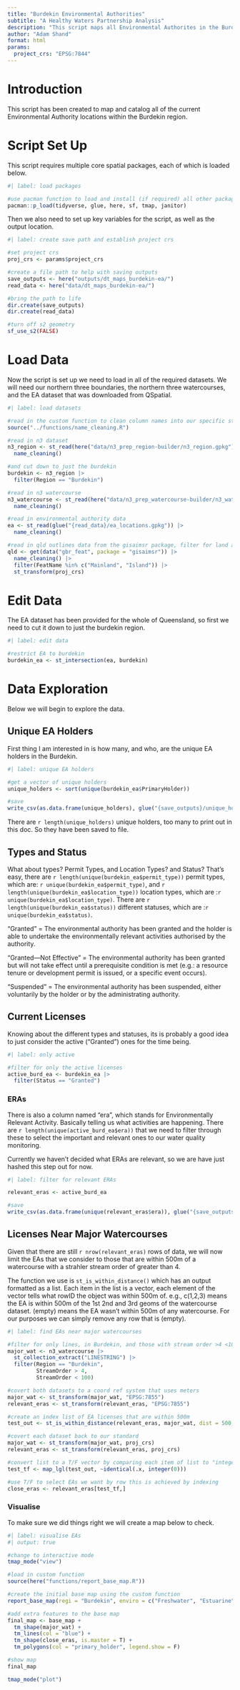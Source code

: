 ```yaml
---
title: "Burdekin Environmental Authorities"
subtitle: "A Healthy Waters Partnership Analysis"
description: "This script maps all Environmental Authorites in the Burdekin region. The output of this was used in the Burdekin expansion project."
author: "Adam Shand"
format: html
params:
  project_crs: "EPSG:7844"
---
```


# Introduction

This script has been created to map and catalog all of the current Environmental Authority locations within the Burdekin region.

# Script Set Up

This script requires multiple core spatial packages, each of which is loaded below.

```r
#| label: load packages

#use pacman function to load and install (if required) all other packages
pacman::p_load(tidyverse, glue, here, sf, tmap, janitor)

```


Then we also need to set up key variables for the script, as well as the output location.

```r
#| label: create save path and establish project crs

#set project crs
proj_crs <- params$project_crs

#create a file path to help with saving outputs
save_outputs <- here("outputs/dt_maps_burdekin-ea/")
read_data <- here("data/dt_maps_burdekin-ea/")

#bring the path to life
dir.create(save_outputs)
dir.create(read_data)

#turn off s2 geometry
sf_use_s2(FALSE)

```

# Load Data

Now the script is set up we need to load in all of the required datasets. We will need our northern three boundaries, the northern three watercourses, and the EA dataset that was downloaded from QSpatial.

```r
#| label: load datasets

#read in the custom function to clean column names into our specific style
source("../functions/name_cleaning.R")

#read in n3 dataset
n3_region <- st_read(here("data/n3_prep_region-builder/n3_region.gpkg")) |> 
  name_cleaning()

#and cut down to just the burdekin
burdekin <- n3_region |> 
  filter(Region == "Burdekin")

#read in n3 watercourse
n3_watercourse <- st_read(here("data/n3_prep_watercourse-builder/n3_watercourse.gpkg")) |> 
  name_cleaning()

#read in environmental authority data
ea <- st_read(glue("{read_data}/ea_locations.gpkg")) |> 
  name_cleaning()

#read in qld outlines data from the gisaimsr package, filter for land and islands, update crs
qld <- get(data("gbr_feat", package = "gisaimsr")) |> 
  name_cleaning() |> 
  filter(FeatName %in% c("Mainland", "Island")) |> 
  st_transform(proj_crs)

```

# Edit Data

The EA dataset has been provided for the whole of Queensland, so first we need to cut it down to just the burdekin region.

```r
#| label: edit data

#restrict EA to burdekin
burdekin_ea <- st_intersection(ea, burdekin)

```

# Data Exploration

Below we will begin to explore the data.

##  Unique EA Holders

First thing I am interested in is how many, and who, are the unique EA holders in the Burdekin.

```r
#| label: unique EA holders

#get a vector of unique holders
unique_holders <- sort(unique(burdekin_ea$PrimaryHolder))

#save
write_csv(as.data.frame(unique_holders), glue("{save_outputs}/unique_holders.csv"))

```

There are `r length(unique_holders)` unique holders, too many to print out in this doc. So they have been saved to file.

## Types and Status

What about types? Permit Types, and Location Types? and Status? That's easy, there are `r length(unique(burdekin_ea$permit_type))` permit types, which are: `r unique(burdekin_ea$permit_type)`, and `r length(unique(burdekin_ea$location_type))` location types, which are :`r unique(burdekin_ea$location_type)`. There are `r length(unique(burdekin_ea$status))` different statuses, which are :`r unique(burdekin_ea$status)`.

::: {.callout-tip}
"Granted" = The environmental authority has been granted and the holder is able to undertake the environmentally relevant activities authorised by the authority.

"Granted—Not Effective" = The environmental authority has been granted but will not take effect until a prerequisite condition is met (e.g.: a resource tenure or development permit is issued, or a specific event occurs).

"Suspended" = The environmental authority has been suspended, either voluntarily by the holder or by the administrating authority.
:::

## Current Licenses

Knowing about the different types and statuses, its is probably a good idea to just consider the active ("Granted") ones for the time being.

```r
#| label: only active

#filter for only the active licenses
active_burd_ea <- burdekin_ea |> 
  filter(Status == "Granted")

```

### ERAs

There is also a column named "era", which stands for Environmentally Relevant Activity. Basically telling us what activities are happening. There are `r length(unique(active_burd_ea$era))` that we need to filter through these to select the important and relevant ones to our water quality monitoring.

::: {.callout-note}
Currently we haven't decided what ERAs are relevant, so we are have just hashed this step out for now.
:::


```r
#| label: filter for relevant ERAs

relevant_eras <- active_burd_ea

#save
write_csv(as.data.frame(unique(relevant_eras$era)), glue("{save_outputs}/unique_era.csv"))

```

## Licenses Near Major Watercourses

Given that there are still `r nrow(relevant_eras)` rows of data, we will now limit the EAs that we consider to those that are within 500m of a watercourse with a strahler stream order of greater than 4.

The function we use is `st_is_within_distance()` which has an output formatted as a list. Each item in the list is a vector, each element of the vector tells what rowID the object was within 500m of. e.g., c(1,2,3) means the EA is within 500m of the 1st 2nd and 3rd geoms of the watercourse dataset. (empty) means the EA wasn't within 500m of any watercourse. For our purposes we can simply remove any row that is (empty).

```r
#| label: find EAs near major watercourses

#filter for only lines, in Burdekin, and those with stream order >4 <100 (because 100 = those with no stream order)
major_wat <- n3_watercourse |> 
  st_collection_extract("LINESTRING") |> 
  filter(Region == "Burdekin",
         StreamOrder > 4,
         StreamOrder < 100)

#covert both datasets to a coord ref system that uses meters
major_wat <- st_transform(major_wat, "EPSG:7855")
relevant_eras <- st_transform(relevant_eras, "EPSG:7855")

#create an index list of EA licenses that are within 500m
test_out <- st_is_within_distance(relevant_eras, major_wat, dist = 500, sparse = T)

#covert each dataset back to our standard
major_wat <- st_transform(major_wat, proj_crs)
relevant_eras <- st_transform(relevant_eras, proj_crs)

#convert list to a T/F vector by comparing each item of list to "integer(0)" (which is how "(empty)" is read)
test_tf <- map_lgl(test_out, ~identical(.x, integer(0)))

#use T/F to select EAs we want by row this is achieved by indexing
close_eras <- relevant_eras[test_tf,]

```

### Visualise

To make sure we did things right we will create a map below to check.

```r
#| label: visualise EAs
#| output: true

#change to interactive mode
tmap_mode("view")

#load in custom function
source(here("functions/report_base_map.R"))

#create the initial base map using the custom function
report_base_map(regi = "Burdekin", enviro = c("Freshwater", "Estuarine"), strm = F, colour = F)

#add extra features to the base map
final_map <- base_map +
  tm_shape(major_wat) +
  tm_lines(col = "blue") +
  tm_shape(close_eras, is.master = T) +
  tm_polygons(col = "primary_holder", legend.show = F)

#show map
final_map

```


```r

tmap_mode("plot")

```

